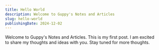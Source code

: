 ```yaml
---
title: Hello World
description: Welcome to Guppy's Notes and Articles
slug: hello-world
publishingDate: 2024-12-02
---
```

Welcome to Guppy's Notes and Articles. This is my first post. I am excited to share my thoughts and ideas with you. Stay tuned for more thoughts.
